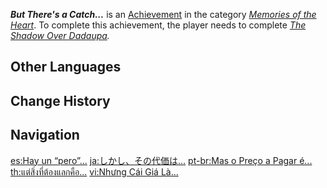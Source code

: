 {{Achievement Infobox
|id           = 84114
|order id     = 6510
|category     = Memories of the Heart
|description  = Help [[Diona]] find a special base drink.
|requirements = Complete ''[[The Shadow Over Dadaupa]].''
|primogems    = 5
|tracking     = 
|hidden       = 1
|quest        = The Cat and the Cocktail
|topic        = 
}}
'''''But There's a Catch...''''' is an [[Achievement]] in the category ''[[Memories of the Heart]]''. To complete this achievement, the player needs to complete ''[[The Shadow Over Dadaupa]].''
<!--
==Trivia==

==Video Guides==
{{EVT
|video1   = 
|caption1 = 
}}
-->
==Other Languages==
{{Other Languages
|en      = But There's a Catch...
|zhs     = 但是，代价是…
|zhs_rm  = Dànshì, Dàijià Shì...
|zht     = 但是，代價是…
|zht_rm  = Dànshì, Dàijià Shì...
|zh_tl   = But the Price Is...
|ja      = しかし、その代価は…
|ja_rm   = Shikashi, Sono Daika wa...
|ja_tl   = But the Price Is...
|ko      = 하지만 대가는…
|ko_rm   = Hajiman Daega-neun...
|ko_tl   = But the Price Is...
|es      = Hay un “pero”...
|es_tl   = There's a "But"...
|fr      = Attention, il y a un piège...
|fr_tl   = Careful, There's a Trap...
|ru      = Но есть одна загвоздка...
|ru_tl   = But There is One Problem...
|th      = แต่สิ่งที่ต้องแลกคือ...
|th_rm   = 
|th_tl   = 
|vi      = Nhưng Cái Giá Là...
|vi_tl   = 
|de      = Doch es gibt einen Haken&nbsp;...
|de_tl   = But There's a Catch...
|id      = Ada Harga yang Harus Dibayar...
|id_tl   = There is a Price to Pay...
|pt      = Mas o Preço a Pagar é...
|pt_tl   = 
|tr      = Bu İşte Bir Bit Yeniği Var...
|tr_tl   = But There Is a Flaw in This...
|it      = C'è sempre un però...
|it_tl   = 
}}

==Change History==
{{Change History|1.5}}
<!--
==References==
{{Reflist}}
-->
==Navigation==
{{Achievement Navbox|Memories of the Heart}}

[[es:Hay un “pero”...]]
[[ja:しかし、その代価は…]]
[[pt-br:Mas o Preço a Pagar é...]]
[[th:แต่สิ่งที่ต้องแลกคือ...]]
[[vi:Nhưng Cái Giá Là...]]